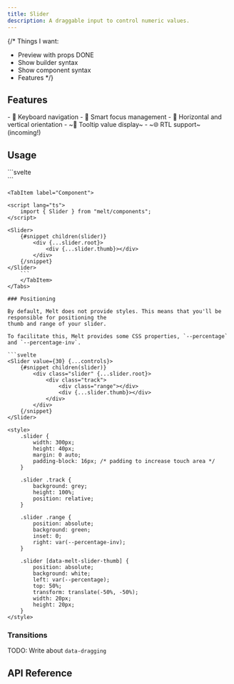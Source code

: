 ```yaml
---
title: Slider
description: A draggable input to control numeric values.
---
```


{/*
Things I want:
- Preview with props DONE
- Show builder syntax
- Show component syntax
- Features
*/}

<Preview client:load />

## Features

<Features>
- 🎹 Keyboard navigation
- 🧠 Smart focus management
- 🔄 Horizontal and vertical orientation
- ~💬 Tooltip value display~
- ~🌐 RTL support~ (incoming!)
</Features>

## Usage

<Tabs>
	<TabItem label="Builder">
```svelte
<script lang="ts">
	import { Slider } from "melt/builders";

	const slider = new Slider();
</script>

<div {...slider.root}>
	<div {...slider.thumb}></div>
</div>
```
	</TabItem>

	<TabItem label="Component">

```svelte
<script lang="ts">
	import { Slider } from "melt/components";
</script>

<Slider>
	{#snippet children(slider)}
		<div {...slider.root}>
			<div {...slider.thumb}></div>
		</div>
	{/snippet}
</Slider>
	```
	</TabItem>
</Tabs>

### Positioning

By default, Melt does not provide styles. This means that you'll be responsible for positioning the
thumb and range of your slider.

To facilitate this, Melt provides some CSS properties, `--percentage` and `--percentage-inv`.

```svelte
<Slider value={30} {...controls}>
	{#snippet children(slider)}
		<div class="slider" {...slider.root}>
			<div class="track">
				<div class="range"></div>
				<div {...slider.thumb}></div>
			</div>
		</div>
	{/snippet}
</Slider>

<style>
	.slider {
		width: 300px;
		height: 40px;
		margin: 0 auto;
		padding-block: 16px; /* padding to increase touch area */
	}

	.slider .track {
		background: grey;
		height: 100%;
		position: relative;
	}

	.slider .range {
		position: absolute;
		background: green;
		inset: 0;
		right: var(--percentage-inv);
	}

	.slider [data-melt-slider-thumb] {
		position: absolute;
		background: white;
		left: var(--percentage);
		top: 50%;
		transform: translate(-50%, -50%);
		width: 20px;
		height: 20px;
	}
</style>
```

### Transitions

TODO: Write about `data-dragging`

## API Reference

<ApiTable entry="Slider" />
